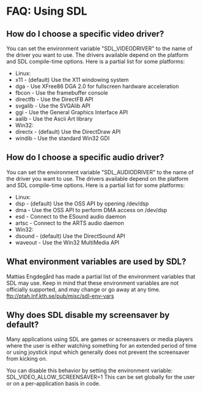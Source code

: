 = FAQ: Using SDL =


== How do I choose a specific video driver? ==

You can set the environment variable "SDL_VIDEODRIVER" to the name of the driver you want to use. The drivers available depend on the platform and SDL compile-time options. Here is a partial list for some platforms:
* Linux:
* x11 - (default) Use the X11 windowing system
* dga - Use XFree86 DGA 2.0 for fullscreen hardware acceleration
* fbcon - Use the framebuffer console
* directfb - Use the DirectFB API
* svgalib - Use the SVGAlib API
* ggi - Use the General Graphics Interface API
* aalib - Use the Ascii Art library 
* Win32:
* directx - (default) Use the DirectDraw API
* windib - Use the standard Win32 GDI 

== How do I choose a specific audio driver? ==
You can set the environment variable "SDL_AUDIODRIVER" to the name of the driver you want to use. The drivers available depend on the platform and SDL compile-time options. Here is a partial list for some platforms:

* Linux:
* dsp - (default) Use the OSS API by opening /dev/dsp
* dma - Use the OSS API to perform DMA access on /dev/dsp
* esd - Connect to the ESound audio daemon
* artsc - Connect to the ARTS audio daemon 
* Win32:
* dsound - (default) Use the DirectSound API
* waveout - Use the Win32 MultiMedia API 

== What environment variables are used by SDL? ==
Mattias Engdegård has made a partial list of the environment variables that SDL may use. Keep in mind that these environment variables are not officially supported, and may change or go away at any time.
ftp://ptah.lnf.kth.se/pub/misc/sdl-env-vars

== Why does SDL disable my screensaver by default? ==
Many applications using SDL are games or screensavers or media players where the user is either watching something for an extended period of time or using joystick input which generally does not prevent the screensaver from kicking on.

You can disable this behavior by setting the environment variable:
SDL_VIDEO_ALLOW_SCREENSAVER=1
This can be set globally for the user or on a per-application basis in code. 
